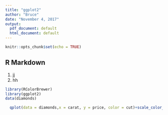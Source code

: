 ```yaml
---
title: "ggplot2"
author: "Bruce"
date: "November 4, 2017"
output:
  pdf_document: default
  html_document: default
---
```


```r
knitr::opts_chunk$set(echo = TRUE)
```

## R Markdown
1. jj
2. hh

```r
library(RColorBrewer)
library(ggplot2)
data(diamonds)
```
```r
  qplot(data = diamonds,x = carat, y = price, color = cut)+scale_color_brewer(palette = 'Accent')
```

